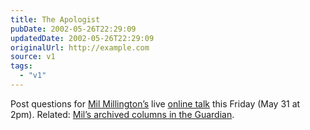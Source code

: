 ```yaml
---
title: The Apologist
pubDate: 2002-05-26T22:29:09
updatedDate: 2002-05-26T22:29:09
originalUrl: http://example.com
source: v1
tags:
  - "v1"
---
```


Post questions for [Mil Millington&#8217;s][1] live [online talk][2] this Friday (May 31 at 2pm). Related: [Mil&#8217;s archived columns in the Guardian][3].

[1]: http://homepage.ntlworld.com/mil.millington/ "Mil's Apology Homepage"
[2]: http://talk.guardian.co.uk/WebX?50@@.eea3bdf/25 "Mil Millington at GuardianTalk"
[3]: http://makeashorterlink.com/?P201123D "Mil Millington's columns for The Guardian"
